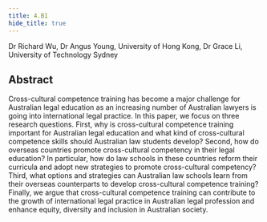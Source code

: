 ```yaml
---
title: 4.B1
hide_title: true
---
```


<AbstractHeader sKey='id4_B1'>
Dr Richard Wu, Dr Angus Young, University of Hong Kong, Dr Grace Li, University of Technology Sydney
</AbstractHeader>

## Abstract
Cross-cultural competence training has become a major challenge for Australian legal education as an increasing number of Australian lawyers is going into international legal practice. In this paper, we focus on three research questions. First, why is cross-cultural competence training important for Australian legal education and what kind of cross-cultural competence skills should Australian law students develop? Second, how do overseas countries promote cross-cultural competency in their legal education? In particular, how do law schools in these countries reform their curricula and adopt new strategies to promote cross-cultural competency? Third, what options and strategies can Australian law schools learn from their overseas counterparts to develop cross-cultural competence training? Finally, we argue that cross-cultural competence training can contribute to the growth of international legal practice in Australian legal profession and enhance equity, diversity and inclusion in Australian society.